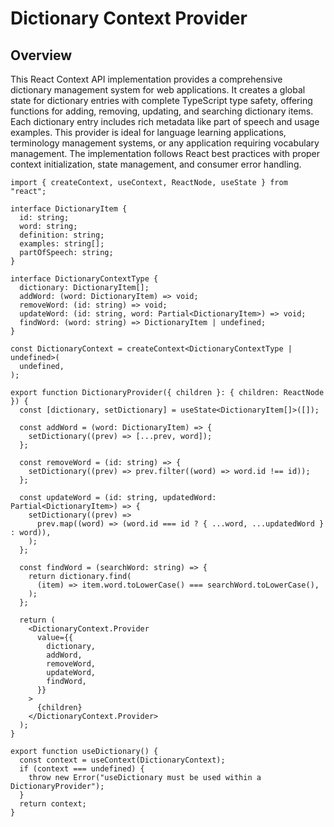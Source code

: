 # Dictionary Context Provider

## Overview

This React Context API implementation provides a comprehensive dictionary management system for web applications. It creates a global state for dictionary entries with complete TypeScript type safety, offering functions for adding, removing, updating, and searching dictionary items. Each dictionary entry includes rich metadata like part of speech and usage examples. This provider is ideal for language learning applications, terminology management systems, or any application requiring vocabulary management. The implementation follows React best practices with proper context initialization, state management, and consumer error handling.

```tsx
import { createContext, useContext, ReactNode, useState } from "react";

interface DictionaryItem {
  id: string;
  word: string;
  definition: string;
  examples: string[];
  partOfSpeech: string;
}

interface DictionaryContextType {
  dictionary: DictionaryItem[];
  addWord: (word: DictionaryItem) => void;
  removeWord: (id: string) => void;
  updateWord: (id: string, word: Partial<DictionaryItem>) => void;
  findWord: (word: string) => DictionaryItem | undefined;
}

const DictionaryContext = createContext<DictionaryContextType | undefined>(
  undefined,
);

export function DictionaryProvider({ children }: { children: ReactNode }) {
  const [dictionary, setDictionary] = useState<DictionaryItem[]>([]);

  const addWord = (word: DictionaryItem) => {
    setDictionary((prev) => [...prev, word]);
  };

  const removeWord = (id: string) => {
    setDictionary((prev) => prev.filter((word) => word.id !== id));
  };

  const updateWord = (id: string, updatedWord: Partial<DictionaryItem>) => {
    setDictionary((prev) =>
      prev.map((word) => (word.id === id ? { ...word, ...updatedWord } : word)),
    );
  };

  const findWord = (searchWord: string) => {
    return dictionary.find(
      (item) => item.word.toLowerCase() === searchWord.toLowerCase(),
    );
  };

  return (
    <DictionaryContext.Provider
      value={{
        dictionary,
        addWord,
        removeWord,
        updateWord,
        findWord,
      }}
    >
      {children}
    </DictionaryContext.Provider>
  );
}

export function useDictionary() {
  const context = useContext(DictionaryContext);
  if (context === undefined) {
    throw new Error("useDictionary must be used within a DictionaryProvider");
  }
  return context;
}
```

